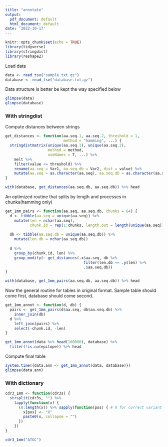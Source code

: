 ```yaml
---
title: "annotate"
output:
  pdf_document: default
  html_document: default
date: '2022-10-17'
---
```


```r
knitr::opts_chunk$set(echo = TRUE)
library(tidyverse)
library(stringdist)
library(reshape2)
```

Load data

```r
data <- read_tsv("sample.txt.gz")
database <- read_tsv("database.txt.gz")
```

Data structure is better be kept the way specified below

```r
glimpse(data)
glimpse(database)
```

### With stringdist

Compute distances between strings

```r
get_distances <- function(aa.seq.1, aa.seq.2, threshold = 1,
                          method = "hamming", ...) {
  stringdistmatrix(unique(aa.seq.1), unique(aa.seq.2), 
                   method = method,
                   useNames = T, ...) %>%
    melt %>%
    filter(value <= threshold) %>%
    rename(aa.seq = Var1, aa.seq.db = Var2, dist = value) %>%
    mutate(aa.seq = as.character(aa.seq), aa.seq.db = as.character(aa.seq.db))
}

with(database, get_distances(aa.seq.db, aa.seq.db)) %>% head
```

An optimized routine that splits by length and processes in chunks(hamming only)

```r
get_1mm_pairs <- function(aa.seq, aa.seq.db, chunks = 64) {
  d <- tibble(aa.seq = unique(aa.seq)) %>%
    mutate(len = nchar(aa.seq),
           chunk.id = rep(1:chunks, length.out = length(unique(aa.seq))))
  
  db <- tibble(aa.seq.db = unique(aa.seq.db)) %>%
    mutate(len.db = nchar(aa.seq.db)) 
  
  d %>%
    group_by(chunk.id, len) %>%
    group_modify(~ get_distances(.x$aa.seq, db %>% 
                                   filter(len.db == .y$len) %>%
                                   .$aa.seq.db))
}

with(database, get_1mm_pairs(aa.seq.db, aa.seq.db)) %>% head
```

Now the general routine for tables in original format. Sample table should come 
first, database should come second.

```r
get_1mm_annot <- function(d, db) {
  pairs <- get_1mm_pairs(d$aa.seq, db$aa.seq.db) %>% 
    inner_join(db)
  d %>%
    left_join(pairs) %>%
    select(-chunk.id, -len)
}

get_1mm_annot(data %>% head(100000), database) %>%
  filter(!is.na(epitope)) %>% head
```

Compute final table

```r
system.time({data.ann <- get_1mm_annot(data, database)})
glimpse(data.ann)
```

### With dictionary

```r
cdr3_1mm <- function(cdr3s) {
  strsplit(cdr3s, "") %>%
    lapply(function(x) {
      (0:length(x)) %>% sapply(function(pos) { # 0 for correct variant
        x[pos] <- "X"
        paste0(x, collapse = "")
      })
    })
}

cdr3_1mm("ATGC")
```


